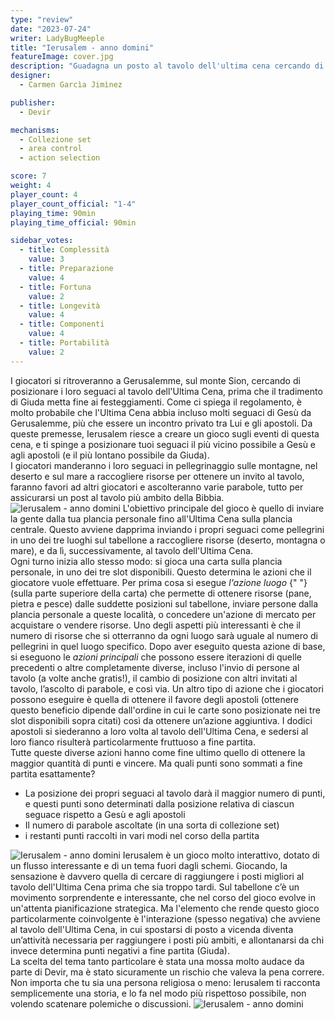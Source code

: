 ```yaml
---
type: "review"
date: "2023-07-24"
writer: LadyBugMeeple
title: "Ierusalem - anno domini"
featureImage: cover.jpg
description: "Guadagna un posto al tavolo dell'ultima cena cercando di sederti il più vicino possibile a Gesù."
designer:
  - Carmen Garcìa Jimìnez

publisher:
  - Devir

mechanisms:
  - Collezione set
  - area control
  - action selection

score: 7
weight: 4
player_count: 4
player_count_official: "1-4"
playing_time: 90min
playing_time_official: 90min

sidebar_votes:
  - title: Complessità
    value: 3
  - title: Preparazione
    value: 4
  - title: Fortuna
    value: 2
  - title: Longevità
    value: 4
  - title: Componenti
    value: 4
  - title: Portabilità
    value: 2
---
```


<Setting>
  I giocatori si ritroveranno a Gerusalemme, sul monte Sion, cercando di
  posizionare i loro seguaci al tavolo dell'Ultima Cena, prima che il tradimento
  di Giuda metta fine ai festeggiamenti. Come ci spiega il regolamento, è molto
  probabile che l'Ultima Cena abbia incluso molti seguaci di Gesù da
  Gerusalemme, più che essere un incontro privato tra Lui e gli apostoli. Da
  queste premesse, Ierusalem riesce a creare un gioco sugli eventi di questa
  cena, e ti spinge a posizionare tuoi seguaci il più vicino possibile a Gesù e
  agli apostoli (e il più lontano possibile da Giuda).
  <br />I giocatori manderanno i loro seguaci in pellegrinaggio sulle montagne, nel
  deserto e sul mare a raccogliere risorse per ottenere un invito al tavolo, faranno
  favori ad altri giocatori e ascolteranno varie parabole, tutto per assicurarsi
  un post al tavolo più ambito della Bibbia.
</Setting>

<img src="./game1.jpg" alt="Ierusalem - anno domini" />

<Rules>
  L'obiettivo principale del gioco è quello di inviare la gente dalla tua
  plancia personale fino all'Ultima Cena sulla plancia centrale. Questo avviene
  dapprima inviando i propri seguaci come pellegrini in uno dei tre luoghi sul
  tabellone a raccogliere risorse (deserto, montagna o mare), e da lì,
  successivamente, al tavolo dell'Ultima Cena.
  <br />
  Ogni turno inizia allo stesso modo: si gioca una carta sulla plancia
  personale, in uno dei tre slot disponibili. Questo determina le azioni che il
  giocatore vuole effettuare. Per prima cosa si esegue <em>
    l'azione luogo
  </em>{" "}
  (sulla parte superiore della carta) che permette di ottenere risorse (pane,
  pietra e pesce) dalle suddette posizioni sul tabellone, inviare persone dalla
  plancia personale a queste località, o concedere un'azione di mercato per
  acquistare o vendere risorse. Uno degli aspetti più interessanti è che il
  numero di risorse che si otterranno da ogni luogo sarà uguale al numero di
  pellegrini in quel luogo specifico. Dopo aver eseguito questa azione di base,
  si eseguono le <em>azioni principali </em>che possono essere iterazioni di
  quelle precedenti o altre completamente diverse, incluso l'invio di persone al
  tavolo (a volte anche gratis!), il cambio di posizione con altri invitati al
  tavolo, l’ascolto di parabole, e così via. Un altro tipo di azione che i
  giocatori possono eseguire è quella di ottenere il favore degli apostoli
  (ottenere questo beneficio dipende dall'ordine in cui le carte sono
  posizionate nei tre slot disponibili sopra citati) così da ottenere un’azione
  aggiuntiva. I dodici apostoli si siederanno a loro volta al tavolo dell'Ultima
  Cena, e sedersi al loro fianco risulterà particolarmente fruttuoso a fine
  partita.
  <br />
  Tutte queste diverse azioni hanno come fine ultimo quello di ottenere la
  maggior quantità di punti e vincere. Ma quali punti sono sommati a fine
  partita esattamente?
  <br />
  <ul>
    <li>
      La posizione dei propri seguaci al tavolo darà il maggior numero di punti,
      e questi punti sono determinati dalla posizione relativa di ciascun
      seguace rispetto a Gesù e agli apostoli
    </li>
    <li>Il numero di parabole ascoltate (in una sorta di collezione set)</li>
    <li>i restanti punti raccolti in vari modi nel corso della partita</li>
  </ul>
</Rules>

<img src="./game2.jpg" alt="Ierusalem - anno domini" />

<Feedback>
  Ierusalem è un gioco molto interattivo, dotato di un flusso interessante e di
  un tema fuori dagli schemi. Giocando, la sensazione è davvero quella di
  cercare di raggiungere i posti migliori al tavolo dell'Ultima Cena prima che
  sia troppo tardi. Sul tabellone c’è un movimento sorprendente e interessante,
  che nel corso del gioco evolve in un'attenta pianificazione strategica. Ma
  l'elemento che rende questo gioco particolarmente coinvolgente è l'interazione
  (spesso negativa) che avviene al tavolo dell'Ultima Cena, in cui spostarsi di
  posto a vicenda diventa un’attività necessaria per raggiungere i posti più
  ambiti, e allontanarsi da chi invece determina punti negativi a fine partita
  (Giuda).
  <br />
  La scelta del tema tanto particolare è stata una mossa molto audace da parte
  di Devir, ma è stato sicuramente un rischio che valeva la pena correre. Non
  importa che tu sia una persona religiosa o meno: Ierusalem ti racconta
  semplicemente una storia, e lo fa nel modo più rispettoso possibile, non
  volendo scatenare polemiche o discussioni.
</Feedback>

<img src="./game3.jpg" alt="Ierusalem - anno domini" />
